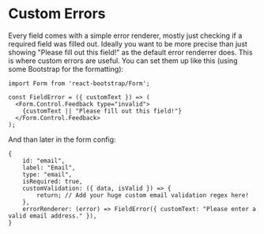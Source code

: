# Custom Errors

Every field comes with a simple error renderer, mostly just checking if a required field was filled out. Ideally 
you want to be more precise than just showing "Please fill out this field!" as the default error renderrer does. This 
is where custom errors are useful. You can set them up like this (using some Bootstrap for the formatting):

```
import Form from 'react-bootstrap/Form';

const FieldError = ({ customText }) => (
  <Form.Control.Feedback type="invalid">
    {customText || "Please fill out this field!"}
  </Form.Control.Feedback>
);
```

And than later in the form config:

```
{
    id: "email",
    label: "Email",
    type: "email",
    isRequired: true,
    customValidation: ({ data, isValid }) => {
        return; // Add your huge custom email validation regex here!
    },
    errorRenderer: (error) => FieldError({ customText: "Please enter a valid email address." }),
}
```